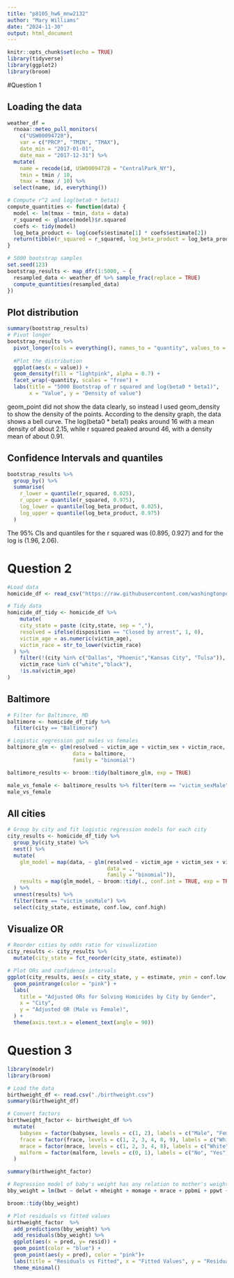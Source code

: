 ```yaml
---
title: "p8105_hw6_mnw2132"
author: "Mary Williams"
date: "2024-11-30"
output: html_document
---
```


```r
knitr::opts_chunk$set(echo = TRUE)
library(tidyverse)
library(ggplot2)
library(broom)
```

#Question 1

## Loading the data
```r
weather_df = 
  rnoaa::meteo_pull_monitors(
    c("USW00094728"),
    var = c("PRCP", "TMIN", "TMAX"), 
    date_min = "2017-01-01",
    date_max = "2017-12-31") %>%
  mutate(
    name = recode(id, USW00094728 = "CentralPark_NY"),
    tmin = tmin / 10,
    tmax = tmax / 10) %>%
  select(name, id, everything())
```

```r
# Compute r^2 and log(beta0 * beta1)
compute_quantities <- function(data) {
  model <- lm(tmax ~ tmin, data = data)
  r_squared <- glance(model)$r.squared
  coefs <- tidy(model)
  log_beta_product <- log(coefs$estimate[1] * coefs$estimate[2])
  return(tibble(r_squared = r_squared, log_beta_product = log_beta_product))
}

# 5000 bootstrap samples
set.seed(123)  
bootstrap_results <- map_dfr(1:5000, ~ {
  resampled_data <- weather_df %>% sample_frac(replace = TRUE)
  compute_quantities(resampled_data)
})
```

## Plot distribution
```r
summary(bootstrap_results)
# Pivot longer
bootstrap_results %>%
  pivot_longer(cols = everything(), names_to = "quantity", values_to = "value") %>%
  
  #Plot the distribution
  ggplot(aes(x = value)) +
  geom_density(fill = "lightpink", alpha = 0.7) +
  facet_wrap(~quantity, scales = "free") +
  labs(title = "5000 Bootstrap of r squared and log(beta0 * beta1)",
       x = "Value", y = "Density of value")
```
geom_point did not show the data clearly, so instead I used geom_density to show the density of the points. According to the density graph, the data shows a bell curve. The log(beta0 * beta1) peaks around 16 with a mean density of about 2.15, while r squared peaked around 46, with a density mean of about 0.91. 


## Confidence Intervals and quantiles
```r
bootstrap_results %>%
  group_by() %>%
  summarise(
    r_lower = quantile(r_squared, 0.025),
    r_upper = quantile(r_squared, 0.975),
    log_lower = quantile(log_beta_product, 0.025),
    log_upper = quantile(log_beta_product, 0.975)
  )
```
The 95% CIs and quantiles for the r squared was (0.895, 0.927) and for the log is (1.96, 2.06). 

# Question 2 
```r
#Load data
homicide_df <- read_csv("https://raw.githubusercontent.com/washingtonpost/data-homicides/master/homicide-data.csv")

# Tidy data
homicide_df_tidy <- homicide_df %>%
    mutate(
    city_state = paste (city,state, sep = ","),
    resolved = ifelse(disposition == "Closed by arrest", 1, 0),
    victim_age = as.numeric(victim_age),
    victim_race = str_to_lower(victim_race)
  ) %>%
    filter(!(city %in% c("Dallas", "Phoenic","Kansas City", "Tulsa")),
    victim_race %in% c("white","black"),
    !is.na(victim_age)
) 
```

## Baltimore
```r
# Filter for Baltimore, MD
baltimore <- homicide_df_tidy %>% 
  filter(city == "Baltimore")

# Logistic regression got males vs females
baltimore_glm <- glm(resolved ~ victim_age + victim_sex + victim_race, 
                     data = baltimore, 
                     family = "binomial")

baltimore_results <- broom::tidy(baltimore_glm, exp = TRUE)

male_vs_female <- baltimore_results %>% filter(term == "victim_sexMale")
male_vs_female
```

## All cities
```r
# Group by city and fit logistic regression models for each city
city_results <- homicide_df_tidy %>%
  group_by(city_state) %>%
  nest() %>%
  mutate(
    glm_model = map(data, ~ glm(resolved ~ victim_age + victim_sex + victim_race, 
                                data = ., 
                                family = "binomial")),
    results = map(glm_model, ~ broom::tidy(., conf.int = TRUE, exp = TRUE))
  ) %>%
  unnest(results) %>%
  filter(term == "victim_sexMale") %>%
  select(city_state, estimate, conf.low, conf.high)
```

## Visualize OR
```r
# Reorder cities by odds ratio for visualization
city_results <- city_results %>%
  mutate(city_state = fct_reorder(city_state, estimate))

# Plot ORs and confidence intervals
ggplot(city_results, aes(x = city_state, y = estimate, ymin = conf.low, ymax = conf.high)) +
  geom_pointrange(color = "pink") +
  labs(
    title = "Adjusted ORs for Solving Homicides by City by Gender",
    x = "City",
    y = "Adjusted OR (Male vs Female)",
  ) +
  theme(axis.text.x = element_text(angle = 90))
```

# Question 3
```r
library(modelr)
library(broom)
```

```r
# Load the data 
birthweight_df <- read.csv("./birthweight.csv")
summary(birthweight_df)

# Convert factors
birthweight_factor <- birthweight_df %>%
  mutate(
    babysex = factor(babysex, levels = c(1, 2), labels = c("Male", "Female")),
    frace = factor(frace, levels = c(1, 2, 3, 4, 8, 9), labels = c("White", "Black", "Asian", "Puerto Rican", "Other", "Unknown")),
    mrace = factor(mrace, levels = c(1, 2, 3, 4, 8), labels = c("White", "Black", "Asian", "Puerto Rican", "Other")),
    malform = factor(malform, levels = c(0, 1), labels = c("No", "Yes"))
  )

summary(birthweight_factor)
```

```r
# Regression model of baby's weight has any relation to mother's weight, health, and demographic factors
bby_weight = lm(bwt ~ delwt + mheight + momage + mrace + ppbmi + ppwt + smoken + wtgain, data = birthweight_factor)

broom::tidy(bby_weight)
```

```r
# Plot residuals vs fitted values
birthweight_factor  %>% 
  add_predictions(bby_weight) %>%  
  add_residuals(bby_weight) %>% 
  ggplot(aes(x = pred, y= resid)) + 
  geom_point(color = "blue") + 
  geom_point(aes(y = pred), color = "pink")+
  labs(title = "Residuals vs Fitted", x = "Fitted Values", y = "Residuals") +
  theme_minimal()
```
